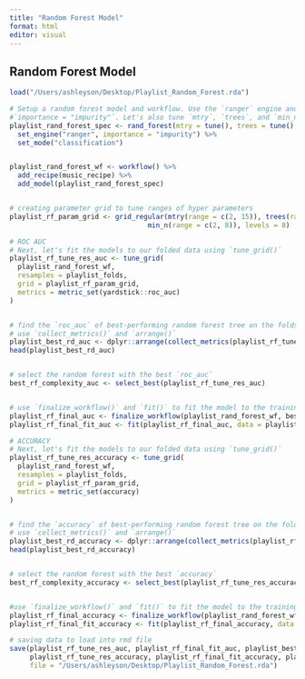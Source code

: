 ```yaml
---
title: "Random Forest Model"
format: html
editor: visual
---
```


## Random Forest Model

```r
load("/Users/ashleyson/Desktop/Playlist_Random_Forest.rda")
```

```r
# Setup a random forest model and workflow. Use the `ranger` engine and set 
#`importance = "impurity"`. Let's also tune `mtry`, `trees`, and `min_n`.
playlist_rand_forest_spec <- rand_forest(mtry = tune(), trees = tune(), min_n = tune()) %>%
  set_engine("ranger", importance = "impurity") %>%
  set_mode("classification")


playlist_rand_forest_wf <- workflow() %>%
  add_recipe(music_recipe) %>%
  add_model(playlist_rand_forest_spec)


# creating parameter grid to tune ranges of hyper parameters
playlist_rf_param_grid <- grid_regular(mtry(range = c(2, 15)), trees(range = c(2, 10)), 
                                  min_n(range = c(2, 8)), levels = 8)
```

```r
# ROC AUC
# Next, let's fit the models to our folded data using `tune_grid()`
playlist_rf_tune_res_auc <- tune_grid(
  playlist_rand_forest_wf, 
  resamples = playlist_folds, 
  grid = playlist_rf_param_grid, 
  metrics = metric_set(yardstick::roc_auc)
)


# find the `roc_auc` of best-performing random forest tree on the folds
# use `collect_metrics()` and `arrange()`
playlist_best_rd_auc <- dplyr::arrange(collect_metrics(playlist_rf_tune_res_auc), desc(mean))
head(playlist_best_rd_auc)


# select the random forest with the best `roc_auc`
best_rf_complexity_auc <- select_best(playlist_rf_tune_res_auc)


# use `finalize_workflow()` and `fit()` to fit the model to the training set
playlist_rf_final_auc <- finalize_workflow(playlist_rand_forest_wf, best_rf_complexity_auc)
playlist_rf_final_fit_auc <- fit(playlist_rf_final_auc, data = playlist_train)
```

```r
# ACCURACY
# Next, let's fit the models to our folded data using `tune_grid()`
playlist_rf_tune_res_accuracy <- tune_grid(
  playlist_rand_forest_wf, 
  resamples = playlist_folds, 
  grid = playlist_rf_param_grid, 
  metrics = metric_set(accuracy)
)


# find the `accuracy` of best-performing random forest tree on the folds
# use `collect_metrics()` and `arrange()`
playlist_best_rd_accuracy <- dplyr::arrange(collect_metrics(playlist_rf_tune_res_accuracy), desc(mean))
head(playlist_best_rd_accuracy)


# select the random forest with the best `accuracy`
best_rf_complexity_accuracy <- select_best(playlist_rf_tune_res_accuracy)


#use `finalize_workflow()` and `fit()` to fit the model to the training set
playlist_rf_final_accuracy <- finalize_workflow(playlist_rand_forest_wf, best_rf_complexity_accuracy)
playlist_rf_final_fit_accuracy <- fit(playlist_rf_final_accuracy, data = playlist_train)

```

```r
# saving data to load into rmd file
save(playlist_rf_tune_res_auc, playlist_rf_final_fit_auc, playlist_best_rd_auc,
     playlist_rf_tune_res_accuracy, playlist_rf_final_fit_accuracy, playlist_best_rd_accuracy, 
     file = "/Users/ashleyson/Desktop/Playlist_Random_Forest.rda")
```
